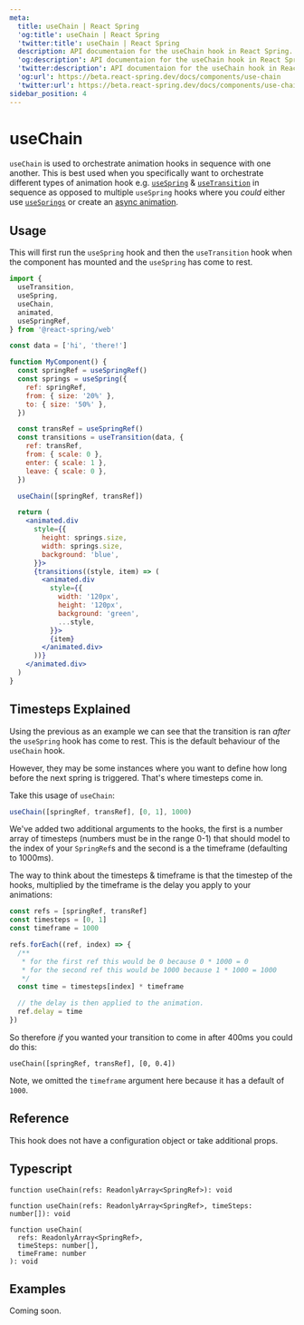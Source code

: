 ```yaml
---
meta:
  title: useChain | React Spring
  'og:title': useChain | React Spring
  'twitter:title': useChain | React Spring
  description: API documentaion for the useChain hook in React Spring.
  'og:description': API documentaion for the useChain hook in React Spring.
  'twitter:description': API documentaion for the useChain hook in React Spring.
  'og:url': https://beta.react-spring.dev/docs/components/use-chain
  'twitter:url': https://beta.react-spring.dev/docs/components/use-chain
sidebar_position: 4
---
```


# useChain

`useChain` is used to orchestrate animation hooks in sequence with one another.
This is best used when you specifically want to orchestrate different types of
animation hook e.g. [`useSpring`](/docs/components/use-spring) & [`useTransition`](/docs/components/use-transition)
in sequence as opposed to multiple `useSpring` hooks where you _could_ either use
[`useSprings`](/docs/components/use-springs) or create an [async animation](/docs/advanced/async-animations).

## Usage

This will first run the `useSpring` hook and then the `useTransition` hook when the component has mounted and the `useSpring` has come to rest.

```jsx lines=1-2,6,8,13,15,21
import {
  useTransition,
  useSpring,
  useChain,
  animated,
  useSpringRef,
} from '@react-spring/web'

const data = ['hi', 'there!']

function MyComponent() {
  const springRef = useSpringRef()
  const springs = useSpring({
    ref: springRef,
    from: { size: '20%' },
    to: { size: '50%' },
  })

  const transRef = useSpringRef()
  const transitions = useTransition(data, {
    ref: transRef,
    from: { scale: 0 },
    enter: { scale: 1 },
    leave: { scale: 0 },
  })

  useChain([springRef, transRef])

  return (
    <animated.div
      style={{
        height: springs.size,
        width: springs.size,
        background: 'blue',
      }}>
      {transitions((style, item) => (
        <animated.div
          style={{
            width: '120px',
            height: '120px',
            background: 'green',
            ...style,
          }}>
          {item}
        </animated.div>
      ))}
    </animated.div>
  )
}
```

## Timesteps Explained

Using the previous as an example we can see that the transition is ran _after_ the `useSpring`
hook has come to rest. This is the default behaviour of the `useChain` hook.

However, they may be some instances where you want to define how long before the next spring
is triggered. That's where timesteps come in.

Take this usage of `useChain`:

```jsx
useChain([springRef, transRef], [0, 1], 1000)
```

We've added two additional arguments to the hooks, the first is a number array of timesteps
(numbers must be in the range 0-1) that should model to the index of your `SpringRef`s and
the second is a the timeframe (defaulting to 1000ms).

The way to think about the timesteps & timeframe is that the timestep of the hooks,
multiplied by the timeframe is the delay you apply to your animations:

```jsx
const refs = [springRef, transRef]
const timesteps = [0, 1]
const timeframe = 1000

refs.forEach((ref, index) => {
  /**
   * for the first ref this would be 0 because 0 * 1000 = 0
   * for the second ref this would be 1000 because 1 * 1000 = 1000
   */
  const time = timesteps[index] * timeframe

  // the delay is then applied to the animation.
  ref.delay = time
})
```

So therefore _if_ you wanted your transition to come in after 400ms you could do this:

```tsx
useChain([springRef, transRef], [0, 0.4])
```

Note, we omitted the `timeframe` argument here because it has a default of `1000`.

## Reference

This hook does not have a configuration object or take additional props.

## Typescript

```tsx
function useChain(refs: ReadonlyArray<SpringRef>): void

function useChain(refs: ReadonlyArray<SpringRef>, timeSteps: number[]): void

function useChain(
  refs: ReadonlyArray<SpringRef>,
  timeSteps: number[],
  timeFrame: number
): void
```

## Examples

Coming soon.
